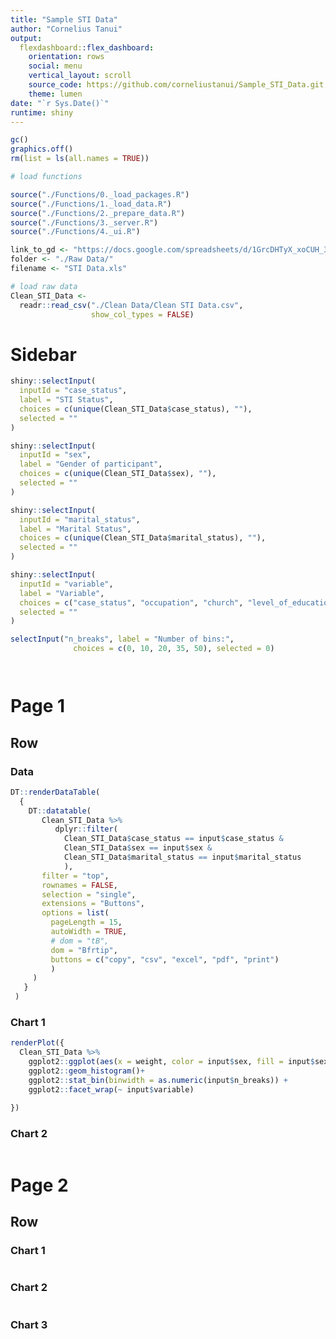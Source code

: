 ```yaml
---
title: "Sample STI Data"
author: "Cornelius Tanui"
output: 
  flexdashboard::flex_dashboard:
    orientation: rows
    social: menu
    vertical_layout: scroll
    source_code: https://github.com/corneliustanui/Sample_STI_Data.git
    theme: lumen
date: "`r Sys.Date()`"
runtime: shiny
---
```



```{=html}
<style>
.navbar {
background-color:#438D80;
border-color: #15317E;
}
.navbar-brand {
color: #000000! important;
}
.section.sidebar {
background-color:#438D80;
border-color: #15317E;
color: #000000! important;
}
</style>
```


```r
gc()
graphics.off()
rm(list = ls(all.names = TRUE))
```


```r

# load functions

source("./Functions/0._load_packages.R")
source("./Functions/1._load_data.R")
source("./Functions/2._prepare_data.R")
source("./Functions/3._server.R")
source("./Functions/4._ui.R")
```


```r
link_to_gd <- "https://docs.google.com/spreadsheets/d/1GrcDHTyX_xoCUH_3E-xn6zfxWdSM8PgU/edit?usp=share_link&ouid=109816320875943770961&rtpof=true&sd=true"
folder <- "./Raw Data/"
filename <- "STI Data.xls"

```


```r

# load raw data
Clean_STI_Data <- 
  readr::read_csv("./Clean Data/Clean STI Data.csv",
                  show_col_types = FALSE)

```


Sidebar {.sidebar}
=====================================

```r

shiny::selectInput(
  inputId = "case_status",
  label = "STI Status",
  choices = c(unique(Clean_STI_Data$case_status), ""),
  selected = ""
)

shiny::selectInput(
  inputId = "sex",
  label = "Gender of participant",
  choices = c(unique(Clean_STI_Data$sex), ""),
  selected = ""
)

shiny::selectInput(
  inputId = "marital_status",
  label = "Marital Status",
  choices = c(unique(Clean_STI_Data$marital_status), ""),
  selected = ""
)

shiny::selectInput(
  inputId = "variable",
  label = "Variable",
  choices = c("case_status", "occupation", "church", "level_of_education", "marital_status", "used_condom", "taken_alcohol", "age_first_sex", ""),
  selected = ""
)

selectInput("n_breaks", label = "Number of bins:",
              choices = c(0, 10, 20, 35, 50), selected = 0)




```


Page 1
=====================================  

Row {.tabset .tabset-fade}
-------------------------------------

### Data
    
```r

DT::renderDataTable(
  {
    DT::datatable(
       Clean_STI_Data %>% 
          dplyr::filter(
            Clean_STI_Data$case_status == input$case_status & 
            Clean_STI_Data$sex == input$sex & 
            Clean_STI_Data$marital_status == input$marital_status
            ), 
       filter = "top",
       rownames = FALSE,
       selection = "single",
       extensions = "Buttons",
       options = list(
         pageLength = 15, 
         autoWidth = TRUE, 
         # dom = "tB", 
         dom = "Bfrtip", 
         buttons = c("copy", "csv", "excel", "pdf", "print")
         )
     )
   }
 )


```

### Chart 1
    
```r

renderPlot({
  Clean_STI_Data %>% 
    ggplot2::ggplot(aes(x = weight, color = input$sex, fill = input$sex)) + 
    ggplot2::geom_histogram()+
    ggplot2::stat_bin(binwidth = as.numeric(input$n_breaks)) + 
    ggplot2::facet_wrap(~ input$variable)
    
})

```

### Chart 2
    
```r


```
   
Page 2
=====================================   

Row {.tabset .tabset-fade}
-------------------------------------

### Chart 1
    
```r
```

### Chart 2
    
```r
```

### Chart 3
    
```r
```